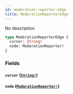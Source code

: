 ```yaml
---
id: moderation-reporter-edge
title: ModerationReporterEdge
---
```


No description

```graphql
type ModerationReporterEdge {
  cursor: String!
  node: ModerationReporter!
}
```

### Fields

#### `cursor` ([`String!`](/docs/graphql/scalars/string))

#### `node` ([`ModerationReporter!`](/docs/graphql/objects/moderation-reporter))
